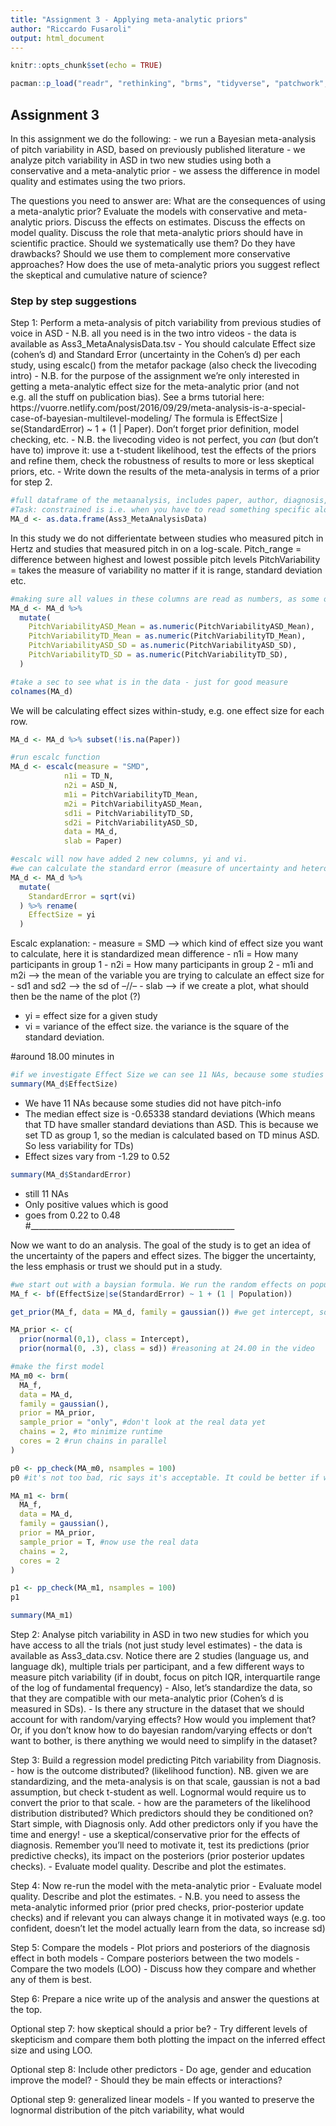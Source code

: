 ```yaml
---
title: "Assignment 3 - Applying meta-analytic priors"
author: "Riccardo Fusaroli"
output: html_document
---
```


```r
knitr::opts_chunk$set(echo = TRUE)
```

```r
pacman::p_load("readr", "rethinking", "brms", "tidyverse", "patchwork", "metafor")
```

## Assignment 3

In this assignment we do the following:
- we run a Bayesian meta-analysis of pitch variability in ASD, based on previously published literature
- we analyze pitch variability in ASD in two new studies using both a conservative and a meta-analytic prior
- we assess the difference in model quality and estimates using the two priors. 

The questions you need to answer are: What are the consequences of using a meta-analytic prior? Evaluate the models with conservative and meta-analytic priors. Discuss the effects on estimates. Discuss the effects on model quality. Discuss the role that meta-analytic priors should have in scientific practice. Should we systematically use them? Do they have drawbacks? Should we use them to complement more conservative approaches? How does the use of meta-analytic priors you suggest reflect the skeptical and cumulative nature of science?

### Step by step suggestions

Step 1: Perform a meta-analysis of pitch variability from previous studies of voice in ASD
- N.B. all you need is in the two intro videos
- the data is available as Ass3_MetaAnalysisData.tsv
- You should calculate Effect size (cohen's d) and Standard Error (uncertainty in the Cohen's d) per each study, using escalc() from the metafor package (also check the livecoding intro)
- N.B. for the purpose of the assignment we're only interested in getting a meta-analytic effect size for the meta-analytic prior (and not e.g. all the stuff on publication bias). See a brms tutorial here: https://vuorre.netlify.com/post/2016/09/29/meta-analysis-is-a-special-case-of-bayesian-multilevel-modeling/ The formula is EffectSize | se(StandardError) ~ 1 + (1 | Paper). Don't forget prior definition, model checking, etc.
- N.B. the livecoding video is not perfect, you *can* (but don't have to) improve it: use a t-student likelihood, test the effects of the priors and refine them, check the robustness of results to more or less skeptical priors, etc. 
- Write down the results of the meta-analysis in terms of a prior for step 2.

```r
#full dataframe of the metaanalysis, includes paper, author, diagnosis, population (some papers are repeated becuase they have 2 different studies, some of them have different populations e.g. groups of participants).
#Task: constrained is i.e. when you have to read something specific aloud, spontaneous can be describing an image)
MA_d <- as.data.frame(Ass3_MetaAnalysisData)
```

In this study we do not differientate between studies who measured pitch in Hertz and studies that measured pitch in on a log-scale. 
Pitch_range = difference between highest and lowest possible pitch levels 
PitchVariability = takes the measure of variability no matter if it is range, standard deviation etc. 
```r
#making sure all values in these columns are read as numbers, as some of them are currently read as characters
MA_d <- MA_d %>% 
  mutate(
    PitchVariabilityASD_Mean = as.numeric(PitchVariabilityASD_Mean),
    PitchVariabilityTD_Mean = as.numeric(PitchVariabilityTD_Mean),
    PitchVariabilityASD_SD = as.numeric(PitchVariabilityASD_SD),
    PitchVariabilityTD_SD = as.numeric(PitchVariabilityTD_SD),
  )

#take a sec to see what is in the data - just for good measure
colnames(MA_d)
```

We will be calculating effect sizes within-study, e.g. one effect size for each row.
```r
MA_d <- MA_d %>% subset(!is.na(Paper))

#run escalc function
MA_d <- escalc(measure = "SMD",
            n1i = TD_N,
            n2i = ASD_N,
            m1i = PitchVariabilityTD_Mean,
            m2i = PitchVariabilityASD_Mean,
            sd1i = PitchVariabilityTD_SD,
            sd2i = PitchVariabilityASD_SD,
            data = MA_d,
            slab = Paper)

#escalc will now have added 2 new columns, yi and vi.
#we can calculate the standard error (measure of uncertainty and heterogenity of the single indiviudals of study combined with number of participants) by taking the square of the standard deviation
MA_d <- MA_d %>% 
  mutate(
    StandardError = sqrt(vi)
  ) %>% rename(
    EffectSize = yi
  )
```
Escalc explanation: 
- measure = SMD --> which kind of effect size you want to calculate, here it is standardized mean difference
- n1i = How many participants in group 1
- n2i = How many participants in group 2
- m1i and m2i --> the mean of the variable you are trying to calculate an effect size for
- sd1 and sd2 --> the sd of --//--
- slab --> if we create a plot, what should then be the name of the plot (?)

- yi = effect size for a given study
- vi = variance of the effect size. the variance is the square of the standard deviation. 

#around 18.00 minutes in
```r
#if we investigate Effect Size we can see 11 NAs, because some studies did not collect pitch-information
summary(MA_d$EffectSize)
```
- We have 11 NAs because some studies did not have pitch-info
- The median effect size is -0.65338 standard deviations (Which means that TD have smaller standard deviations than ASD. This is because we set TD as group 1, so the median is calculated based on TD minus ASD. So less variability for TDs)
- Effect sizes vary from -1.29 to 0.52

```r
summary(MA_d$StandardError)
```
- still 11 NAs
- Only positive values which is good
- goes from 0.22 to 0.48
#___________________________________________________

Now we want to do an analysis. The goal of the study is to get an idea of the uncertainty of the papers and effect sizes. The bigger the uncertainty, the less emphasis or trust we should put in a study.

```r
#we start out with a baysian formula. We run the random effects on population instead of paper to avoid confounds in the papers where two different studies use the same population group)
MA_f <- bf(EffectSize|se(StandardError) ~ 1 + (1 | Population))

get_prior(MA_f, data = MA_d, family = gaussian()) #we get intercept, sd, sd for the population and sd/intercept for population

MA_prior <- c(
  prior(normal(0,1), class = Intercept), 
  prior(normal(0, .3), class = sd)) #reasoning at 24.00 in the video

#make the first model
MA_m0 <- brm(
  MA_f,
  data = MA_d,
  family = gaussian(),
  prior = MA_prior,
  sample_prior = "only", #don't look at the real data yet
  chains = 2, #to minimize runtime
  cores = 2 #run chains in parallel
)

p0 <- pp_check(MA_m0, nsamples = 100)
p0 #it's not too bad, ric says it's acceptable. It could be better if we shrunk the sd of intercept to 0.5

MA_m1 <- brm(
  MA_f,
  data = MA_d,
  family = gaussian(),
  prior = MA_prior,
  sample_prior = T, #now use the real data
  chains = 2, 
  cores = 2
)

p1 <- pp_check(MA_m1, nsamples = 100)
p1

summary(MA_m1)
```



Step 2: Analyse pitch variability in ASD in two new studies for which you have access to all the trials (not just study level estimates)
- the data is available as Ass3_data.csv. Notice there are 2 studies (language us, and language dk), multiple trials per participant, and a few different ways to measure pitch variability (if in doubt, focus on pitch IQR, interquartile range of the log of fundamental frequency)
- Also, let's standardize the data, so that they are compatible with our meta-analytic prior (Cohen's d is measured in SDs).
- Is there any structure in the dataset that we should account for with random/varying effects? How would you implement that? Or, if you don't know how to do bayesian random/varying effects or don't want to bother, is there anything we would need to simplify in the dataset?

Step 3: Build a regression model predicting Pitch variability from Diagnosis.
- how is the outcome distributed? (likelihood function). NB. given we are standardizing, and the meta-analysis is on that scale, gaussian is not a bad assumption, but check t-student as well. Lognormal would require us to convert the prior to that scale.
- how are the parameters of the likelihood distribution distributed? Which predictors should they be conditioned on? Start simple, with Diagnosis only. Add other predictors only if you have the time and energy!
- use a skeptical/conservative prior for the effects of diagnosis. Remember you'll need to motivate it, test its predictions (prior predictive checks), its impact on the posteriors (prior posterior updates checks).
- Evaluate model quality. Describe and plot the estimates. 

Step 4: Now re-run the model with the meta-analytic prior
- Evaluate model quality. Describe and plot the estimates. 
- N.B. you need to assess the meta-analytic informed prior (prior pred checks, prior-posterior update checks) and if relevant you can always change it in motivated ways (e.g. too confident, doesn't let the model actually learn from the data, so increase sd)

Step 5: Compare the models
- Plot priors and posteriors of the diagnosis effect in both models
- Compare posteriors between the two models
- Compare the two models (LOO)
- Discuss how they compare and whether any of them is best.

Step 6: Prepare a nice write up of the analysis and answer the questions at the top.

Optional step 7: how skeptical should a prior be?
- Try different levels of skepticism and compare them both plotting the impact on the inferred effect size and using LOO.

Optional step 8: Include other predictors
- Do age, gender and education improve the model?
- Should they be main effects or interactions?

Optional step 9: generalized linear models
- If you wanted to preserve the lognormal distribution of the pitch variability, what would 
